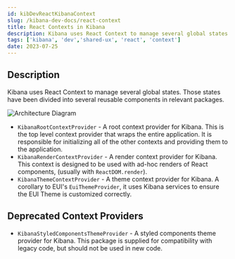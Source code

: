 ```yaml
---
id: kibDevReactKibanaContext
slug: /kibana-dev-docs/react-context
title: React Contexts in Kibana
description: Kibana uses React Context to manage several global states.  This is a collection of packages supporting those states.
tags: ['kibana', 'dev','shared-ux', 'react', 'context']
date: 2023-07-25
---
```


## Description

Kibana uses React Context to manage several global states.  Those states have been divided into several reusable components in relevant packages.

![Architecture Diagram](./assets/diagram.png)

- `KibanaRootContextProvider` - A root context provider for Kibana.  This is the top level context provider that wraps the entire application.  It is responsible for initializing all of the other contexts and providing them to the application.
- `KibanaRenderContextProvider` - A render context provider for Kibana.  This context is designed to be used with ad-hoc renders of React components, (usually with `ReactDOM.render`).
- `KibanaThemeContextProvider` - A theme context provider for Kibana.  A corollary to EUI's `EuiThemeProvider`, it uses Kibana services to ensure the EUI Theme is customized correctly.

## Deprecated Context Providers

- `KibanaStyledComponentsThemeProvider` - A styled components theme provider for Kibana.  This package is supplied for compatibility with legacy code, but should not be used in new code.